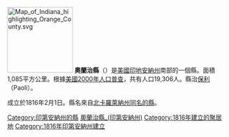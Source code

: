 {{Otheruses|奧蘭治縣|subject=美國印地安納州的一個縣|other=同名的縣}}
[[File:Map_of_Indiana_highlighting_Orange_County.svg|150px]]
'''奧蘭治縣'''（{{lang-en|Orange County}}）是[[美國|美國]][[印地安納州|印地安納州]]南部的一個縣。面積1,085平方公里。根據[[美國2000年人口普查|美國2000年人口普查]]，共有人口19,306人。縣治[[保利_(印地安納州)|保利]]（Paoli）。

成立於1816年2月1日。縣名來自[[北卡羅萊納州|北卡羅萊納州]][[奧蘭治縣_(北卡羅萊納州)|同名的縣]]。

{{印第安納州}}
{{奧蘭治縣 (印地安納州)}}
{{Authority control}}

{{DEFAULTSORT:Orange County}}
[[Category:印第安納州的縣|Category:印第安納州的縣]]
[[Category:奧蘭治縣_(印第安納州)|]]
[[Category:1816年建立的聚居地|Category:1816年建立的聚居地]]
[[Category:1816年印第安納州建立|Category:1816年印第安納州建立]]